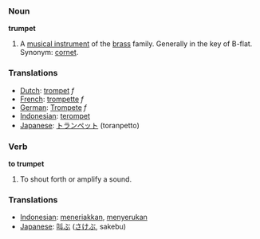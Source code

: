 === Noun ===
'''trumpet'''
# A [[musical instrument]] of the [[brass]] family. Generally in the key of B-flat. Synonym: [[cornet]].

=== Translations ===
*[[Dutch]]: [[trompet]] ''f''
*[[French]]: [[trompette]] ''f''
*[[German]]: [[Trompete]] ''f''
*[[Indonesian]]: [[terompet]]
*[[Japanese]]: [[トランペット]] (toranpetto)

=== Verb ===
'''to trumpet'''
# To shout forth or amplify a sound.

=== Translations ===
*[[Indonesian]]: [[teriak|meneriakkan]], [[seru|menyerukan]]
*[[Japanese]]: [[叫ぶ]] ([[さけぶ]], sakebu)